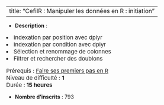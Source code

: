 
---
title: "CefilR : Manipuler les données en R : initiation"
---


- **Description** : <ol>
<li><span style="font-size: 0.9375rem;">Indexation par position avec dplyr</span></li>
<li><span style="font-size: 0.9375rem;">Indexation par condition avec dplyr</span></li>
<li><span style="font-size: 0.9375rem;">Sélection et renommage de colonnes</span></li>
<li><span style="font-size: 0.9375rem;">Filtrer et rechercher des doublons</span></li>
</ol>
<p><span style="font-size: 0.9375rem;">Prérequis : <a href="https://maskaret.cefil.fr/course/view.php?id=5" target="_blank" rel="noopener">Faire ses premiers pas en R</a><br>Niveau de difficulté : <strong>1<br></strong>Durée :<strong> 15 heures <br></strong></span></p>
- **Nombre d'inscrits** : 793
